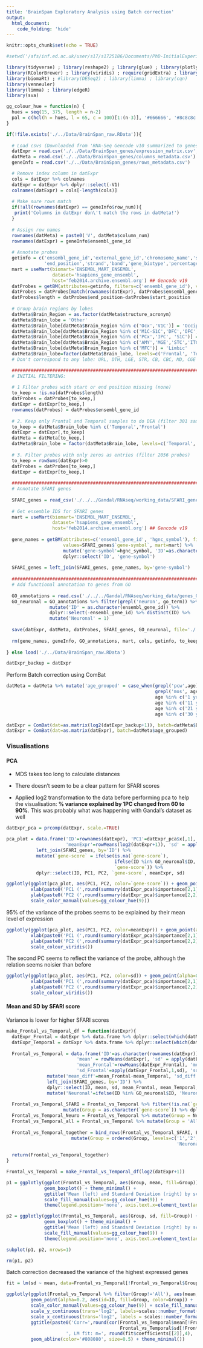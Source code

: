 ```yaml
---
title: 'BrainSpan Exploratory Analysis using Batch correction'
output:
  html_document:
    code_folding: 'hide'
---
```


```r
knitr::opts_chunk$set(echo = TRUE)
```

```r
#setwd('/afs/inf.ed.ac.uk/user/s17/s1725186/Documents/PhD-InitialExperiments/SFARI_genes/R_markdowns')

library(tidyverse) ; library(reshape2) ; library(glue) ; library(plotly)
library(RColorBrewer) ; library(viridis) ; require(gridExtra) ; library(plotlyutils)
library(biomaRt) ; #library(DESeq2) ; library(limma) ; library(cqn)
library(venneuler)
library(limma) ; library(edgeR)
library(sva)

gg_colour_hue = function(n) {
  hues = seq(15, 375, length = n-2)
  pal = c(hcl(h = hues, l = 65, c = 100)[1:(n-3)], '#666666', '#8c8c8c', '#bfbfbf')
}
```

```r
if(!file.exists('./../Data/BrainSpan_raw.RData')){
  
  # Load csvs (Downloaded from 'RNA-Seq Gencode v10 summarized to genes' in http://www.brainspan.org/static/download.html)
  datExpr = read.csv('./../Data/BrainSpan_genes/expression_matrix.csv', header=FALSE)
  datMeta = read.csv('./../Data/BrainSpan_genes/columns_metadata.csv')
  geneInfo = read.csv('./../Data/BrainSpan_genes/rows_metadata.csv')

  # Remove index column in datExpr
  cols = datExpr %>% colnames
  datExpr = datExpr %>% dplyr::select(-V1)
  colnames(datExpr) = cols[-length(cols)]
  
  # Make sure rows match
  if(!all(rownames(datExpr) == geneInfo$row_num)){
   print('Columns in datExpr don\'t match the rows in datMeta!') 
  }
  
  # Assign row names
  rownames(datMeta) = paste0('V', datMeta$column_num)
  rownames(datExpr) = geneInfo$ensembl_gene_id
  
  # Annotate probes
  getinfo = c('ensembl_gene_id','external_gene_id','chromosome_name','start_position',
              'end_position','strand','band','gene_biotype','percentage_gc_content')
  mart = useMart(biomart='ENSEMBL_MART_ENSEMBL',
                 dataset='hsapiens_gene_ensembl',
                 host='feb2014.archive.ensembl.org') ## Gencode v19
  datProbes = getBM(attributes=getinfo, filters=c('ensembl_gene_id'), values=rownames(datExpr), mart=mart)
  datProbes = datProbes[match(rownames(datExpr), datProbes$ensembl_gene_id),]
  datProbes$length = datProbes$end_position-datProbes$start_position
  
  # Group brain regions by lobes
  datMeta$Brain_Region = as.factor(datMeta$structure_acronym)
  datMeta$Brain_lobe = 'Other'
  datMeta$Brain_lobe[datMeta$Brain_Region %in% c('Ocx','V1C')] = 'Occipital'
  datMeta$Brain_lobe[datMeta$Brain_Region %in% c('M1C-S1C','DFC','OFC','VFC','M1C')] = 'Frontal'
  datMeta$Brain_lobe[datMeta$Brain_Region %in% c('PCx','IPC', 'S1C')] = 'Parietal'
  datMeta$Brain_lobe[datMeta$Brain_Region %in% c('AMY','MGE','STC','ITC','HIP','TCx','A1C')] = 'Temporal'
  datMeta$Brain_lobe[datMeta$Brain_Region %in% c('MFC')] = 'Limbic'
  datMeta$Brain_lobe=factor(datMeta$Brain_lobe, levels=c('Frontal', 'Temporal', 'Parietal', 'Occipital','Limbic','Other'))
  # Don't correspond to any lobe: URL, DTH, LGE, STR, CB, CBC, MD, CGE

  #################################################################################
  # INITIAL FILTERING:
  
  # 1 Filter probes with start or end position missing (none)
  to_keep = !is.na(datProbes$length)
  datProbes = datProbes[to_keep,]
  datExpr = datExpr[to_keep,]
  rownames(datProbes) = datProbes$ensembl_gene_id
  
  # 2. Keep only Frontal and Temporal samples to do DEA (filter 301 samples)
  to_keep = datMeta$Brain_lobe %in% c('Temporal','Frontal')
  datExpr = datExpr[,to_keep]
  datMeta = datMeta[to_keep,]
  datMeta$Brain_lobe = factor(datMeta$Brain_lobe, levels=c('Temporal','Frontal'))
  
  # 3. Filter probes with only zeros as entries (filter 2056 probes)
  to_keep = rowSums(datExpr)>0
  datProbes = datProbes[to_keep,]
  datExpr = datExpr[to_keep,]
  
  #################################################################################
  # Annotate SFARI genes
  
  SFARI_genes = read_csv('./../../Gandal/RNAseq/working_data/SFARI_genes_01-15-2019.csv')
  
  # Get ensemble IDS for SFARI genes
  mart = useMart(biomart='ENSEMBL_MART_ENSEMBL',
                 dataset='hsapiens_gene_ensembl',
                 host='feb2014.archive.ensembl.org') ## Gencode v19
  
  gene_names = getBM(attributes=c('ensembl_gene_id', 'hgnc_symbol'), filters=c('hgnc_symbol'), 
                     values=SFARI_genes$`gene-symbol`, mart=mart) %>% 
                     mutate('gene-symbol'=hgnc_symbol, 'ID'=as.character(ensembl_gene_id)) %>% 
                     dplyr::select('ID', 'gene-symbol')
  
  SFARI_genes = left_join(SFARI_genes, gene_names, by='gene-symbol')
  
  #################################################################################
  # Add functional annotation to genes from GO
  
  GO_annotations = read.csv('./../../Gandal/RNAseq/working_data/genes_GO_annotations.csv')
  GO_neuronal = GO_annotations %>% filter(grepl('neuron', go_term)) %>% 
                mutate('ID' = as.character(ensembl_gene_id)) %>% 
                dplyr::select(-ensembl_gene_id) %>% distinct(ID) %>%
                mutate('Neuronal' = 1)
  
  save(datExpr, datMeta, datProbes, SFARI_genes, GO_neuronal, file='./../Data/BrainSpan_raw.RData')
  
  rm(gene_names, geneInfo, GO_annotations, mart, cols, getinfo, to_keep)
  
} else load('./../Data/BrainSpan_raw.RData')

datExpr_backup = datExpr
```

Perform Batch correction using ComBat
```r
datMeta = datMeta %>% mutate('age_grouped' = case_when(grepl('pcw',age) ~ 'fetus',
                                                       grepl('mos', age)~ 'baby',
                                                       age %in% c('1 yrs','2 yrs', '3 yrs', '4 yrs', '8 yrs') ~ '< 10yo',
                                                       age %in% c('11 yrs','13 yrs','15 yrs','18 yrs','19 yrs') ~ '<20yo',
                                                       age %in% c('21 yrs','23 yrs') ~ '<30yo',
                                                       age %in% c('30 yrs','36 yrs','37 yrs','40 yrs') ~ '>30yo'))

datExpr = ComBat(dat=as.matrix(log2(datExpr_backup+1)), batch=datMeta$Brain_lobe)
datExpr = ComBat(dat=as.matrix(datExpr), batch=datMeta$age_grouped)
```

### Visualisations

#### PCA

- MDS takes too long to calculate distances

- There doesn't seem to be a clear pattern for SFARI scores

- Applied log2 transformation to the data before performing pca to help the visualisation: **% variance explained by 1PC changed from 60 to 90%**. This was probably what was happening with Gandal's dataset as well

```r
datExpr_pca = prcomp(datExpr, scale.=TRUE)

pca_plot = data.frame('ID'=rownames(datExpr), 'PC1'=datExpr_pca$x[,1], 'PC2'=datExpr_pca$x[,2], 
                      'meanExpr'=rowMeans(log2(datExpr+1)), 'sd' = apply(log2(datExpr+1), 1, sd)) %>%
           left_join(SFARI_genes, by='ID') %>%
           mutate(`gene-score` = ifelse(is.na(`gene-score`), 
                                        ifelse(ID %in% GO_neuronal$ID, 'Neuronal', 'Non-Neuronal'), 
                                        `gene-score`)) %>%
           dplyr::select(ID, PC1, PC2, `gene-score`, meanExpr, sd)

ggplotly(ggplot(pca_plot, aes(PC1, PC2, color=`gene-score`)) + geom_point(alpha=0.2, aes(id=ID)) + theme_minimal() +
         xlab(paste0('PC1 (',round(summary(datExpr_pca)$importance[2,1]*100),'%)')) +
         ylab(paste0('PC2 (',round(summary(datExpr_pca)$importance[2,2]*100),'%)')) +
         scale_color_manual(values=gg_colour_hue(9)))
```

95% of the variance of the probes seems to be explained by their mean level of expression
```r
ggplotly(ggplot(pca_plot, aes(PC1, PC2, color=meanExpr)) + geom_point(alpha=0.5, aes(id=ID)) + theme_minimal() +
         xlab(paste0('PC1 (',round(summary(datExpr_pca)$importance[2,1]*100),'%)')) +
         ylab(paste0('PC2 (',round(summary(datExpr_pca)$importance[2,2]*100),'%)')) +
         scale_colour_viridis())
```

The second PC seems to reflect the variance of the probe, although the relation seems noisier than before
```r
ggplotly(ggplot(pca_plot, aes(PC1, PC2, color=sd)) + geom_point(alpha=0.5, aes(id=ID)) + theme_minimal() +
         xlab(paste0('PC1 (',round(summary(datExpr_pca)$importance[2,1]*100),'%)')) +
         ylab(paste0('PC2 (',round(summary(datExpr_pca)$importance[2,2]*100),'%)')) +
         scale_colour_viridis())
```

#### Mean and SD by SFARI score
Variance is lower for higher SFARI scores
```r

make_Frontal_vs_Temporal_df = function(datExpr){
  datExpr_Frontal = datExpr %>% data.frame %>% dplyr::select(which(datMeta$Brain_lobe=='Frontal'))
  datExpr_Temporal = datExpr %>% data.frame %>% dplyr::select(which(datMeta$Brain_lobe=='Temporal'))
  
  Frontal_vs_Temporal = data.frame('ID'=as.character(rownames(datExpr)),
                          'mean' = rowMeans(datExpr), 'sd' = apply(datExpr, 1, sd),
                          'mean_Frontal'=rowMeans(datExpr_Frontal), 'mean_Temporal'=rowMeans(datExpr_Temporal),
                          'sd_Frontal'=apply(datExpr_Frontal,1,sd), 'sd_Temporal'=apply(datExpr_Temporal,1,sd)) %>%
               mutate('mean_diff'=mean_Frontal-mean_Temporal, 'sd_diff'=sd_Frontal-sd_Temporal) %>%
               left_join(SFARI_genes, by='ID') %>%
               dplyr::select(ID, mean, sd, mean_Frontal, mean_Temporal, mean_diff, sd_Frontal, sd_Temporal, sd_diff, `gene-score`) %>%
               mutate('Neuronal'=ifelse(ID %in% GO_neuronal$ID, 'Neuronal', 'Non-Neuronal'))
  
  Frontal_vs_Temporal_SFARI = Frontal_vs_Temporal %>% filter(!is.na(`gene-score`)) %>% 
                     mutate(Group = as.character(`gene-score`)) %>% dplyr::select(-c(Neuronal,`gene-score`))
  Frontal_vs_Temporal_Neuro = Frontal_vs_Temporal %>% mutate(Group = Neuronal) %>% dplyr::select(-c(Neuronal,`gene-score`))
  Frontal_vs_Temporal_all = Frontal_vs_Temporal %>% mutate(Group = 'All') %>% dplyr::select(-c(Neuronal,`gene-score`))
  
  Frontal_vs_Temporal_together = bind_rows(Frontal_vs_Temporal_SFARI, Frontal_vs_Temporal_Neuro, Frontal_vs_Temporal_all) %>% 
                        mutate(Group = ordered(Group, levels=c('1','2','3','4','5','6',
                                                               'Neuronal','Non-Neuronal','All')))
  
  return(Frontal_vs_Temporal_together)
}

Frontal_vs_Temporal = make_Frontal_vs_Temporal_df(log2(datExpr+1))

p1 = ggplotly(ggplot(Frontal_vs_Temporal, aes(Group, mean, fill=Group)) + 
              geom_boxplot() + theme_minimal() + 
              ggtitle('Mean (left) and Standard Deviation (right) by score') +
              scale_fill_manual(values=gg_colour_hue(9)) +
              theme(legend.position='none', axis.text.x=element_text(angle=45, hjust=1)))

p2 = ggplotly(ggplot(Frontal_vs_Temporal, aes(Group, sd, fill=Group)) + 
              geom_boxplot() + theme_minimal() +
              ggtitle('Mean (left) and Standard Deviation (right) by score') +
              scale_fill_manual(values=gg_colour_hue(9)) +
              theme(legend.position='none', axis.text.x=element_text(angle=45, hjust=1)))

subplot(p1, p2, nrows=1)

rm(p1, p2)
```

Batch correction decreased the variance of the highest expressed genes
```r

fit = lm(sd ~ mean, data=Frontal_vs_Temporal[!Frontal_vs_Temporal$Group %in% c('Non-Neuronal','All'),])

ggplotly(ggplot(Frontal_vs_Temporal %>% filter(Group!='All'), aes(mean, sd)) + 
         geom_point(alpha=0.2, aes(id=ID, fill=Group, color=Group)) +
         scale_color_manual(values=gg_colour_hue(9)) + scale_fill_manual(values=gg_colour_hue(9)) +  
         scale_y_continuous(trans='log2', labels=scales::number_format(accuracy = 0.001)) + 
         scale_x_continuous(trans='log2', labels = scales::number_format(accuracy = 0.001)) + 
         ggtitle(paste0('Corr=',round(cor(Frontal_vs_Temporal$mean[!Frontal_vs_Temporal$Group %in% c('Non-Neuronal','All')], 
                                          Frontal_vs_Temporal$sd[!Frontal_vs_Temporal$Group %in% c('Non-Neuronal','All')]), 2),
                      ', LM fit: m=', round(fit$coefficients[[2]],4), ' b=', round(fit$coefficients[[1]],2))) +
         geom_abline(color='#808080', size=0.5) + theme_minimal())

```

